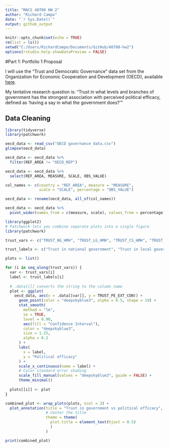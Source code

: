 ```yaml
---
title: "MACS 40700 HW 2"
author: "Richard Campo"
date: "`r Sys.Date()`"
output: github_output
---
```


```r
knitr::opts_chunk$set(echo = TRUE)
rm(list = ls())
setwd("C:/Users/RichardCampo/Documents/GitHub/40700-hw2")
options(rstudio.help.showDataPreview = FALSE)
```

#Part 1: Portfolio 1 Proposal

I will use the "Trust and Democratic Governance" data set from the Organization for Economic Cooperation and Development (OECD), available [here](https://data-explorer.oecd.org/vis?lc=en&fs[0]=Topic%2C1%7CGovernment%23GOV%23%7CGeneral%20government%23GOV_GG%23&pg=0&fc=Topic&bp=true&snb=14&vw=ov&df[ds]=dsDisseminateFinalDMZ&df[id]=DSD_GOV_TDG_SPS_GPC%40DF_GOV_TDG_2023&df[ag]=OECD.GOV.GIP&df[vs]=1.0&pd=%2C&dq=A.......&ly[rw]=REF_AREA&ly[cl]=MEASURE%2CSCALE&to[TIME_PERIOD]=false&lo=5&lom=LASTNPERIODS).

My tentative research question is: "Trust in what levels and branches of government has the strongest association with perceived political efficacy, defined as 'having a say in what the government does?'"


## Data Cleaning
```r
library(tidyverse)
library(patchwork)

oecd_data <- read_csv("OECD governance data.csv")
glimpse(oecd_data)
```
```r
oecd_data <- oecd_data %>%
  filter(REF_AREA != "OECD_REP")

oecd_data <- oecd_data %>% 
  select(REF_AREA, MEASURE, SCALE, OBS_VALUE)

col_names <- c(country = "REF_AREA", measure = "MEASURE",
               scale = "SCALE", percentage = "OBS_VALUE")

oecd_data <- rename(oecd_data, all_of(col_names))

oecd_data <- oecd_data %>% 
  pivot_wider(names_from = c(measure, scale), values_from = percentage)
```


```r
library(ggplot2)
# Patchwork lets you combine separate plots into a single figure
library(patchwork)

trust_vars <- c("TRUST_NG_HMH", "TRUST_LG_HMH", "TRUST_CS_HMH", "TRUST_LE_HMH", "TRUST_CL_HMH", "TRUST_DAT_LIK")

trust_labels <- c("Trust in national government", "Trust in local government", "Trust in civil service", "Trust in legislature", "Trust in courts", "Trust government use of data")

plots <- list()

for (i in seq_along(trust_vars)) {
  var <- trust_vars[i]
  label <- trust_labels[i]
  
  # .data[[]] converts the string to the column name
  plot <- ggplot(
    oecd_data, aes(x = .data[[var]], y = TRUST_PE_EXT_CON)) + 
      geom_point(color = "deepskyblue3", alpha = 0.5, shape = 19) + 
      stat_smooth(
        method = "lm",
        se = TRUE,
        level = 0.90,
        aes(fill = "Confidence Interval"),
        color = "deepskyblue3",
        size = 1.25,
        alpha = 0.2
      ) + 
      labs(
        x = label, 
        y = "Political efficacy"
      ) + 
      scale_x_continuous(name = label) + 
      # Color standard error shading
      scale_fill_manual(values = "deepskyblue3", guide = FALSE) +
      theme_minimal()
  
  plots[[i]] <- plot
}

combined_plot <- wrap_plots(plots, ncol = 3) +
  plot_annotation(title = "Trust in government vs political efficacy",
                  # Center the title
                  theme = theme(
                    plot.title = element_text(hjust = 0.5)
                    )
                  )

print(combined_plot)

```


